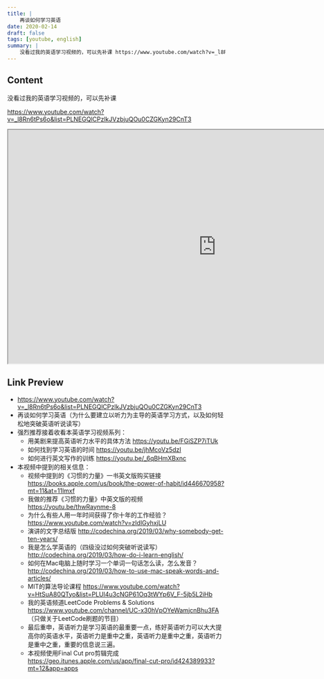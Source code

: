 ```yaml
---
title: |
    再谈如何学习英语
date: 2020-02-14
draft: false
tags: [youtube, english]
summary: |
    没看过我的英语学习视频的，可以先补课 https://www.youtube.com/watch?v=_l8Rn6tPs6o&list=PLNEGQlCPzlkJVzbjuQOu0CZGKyn29CnT3
---
```


## Content

没看过我的英语学习视频的，可以先补课

https://www.youtube.com/watch?v=_l8Rn6tPs6o&list=PLNEGQlCPzlkJVzbjuQOu0CZGKyn29CnT3


<iframe
    width="960"
    height="540"
    src="https://www.youtube.com/embed/_l8Rn6tPs6o"
    title="再谈如何学习英语（为什么要建立以听力为主导的英语学习方式，以及如何轻松地突破英语听说读写）"
    allow="accelerometer; autoplay; clipboard-write; encrypted-media; gyroscope; picture-in-picture; web-share"
    allowFullscreen
    >
</iframe>

## Link Preview

- https://www.youtube.com/watch?v=_l8Rn6tPs6o&list=PLNEGQlCPzlkJVzbjuQOu0CZGKyn29CnT3
- 再谈如何学习英语（为什么要建立以听力为主导的英语学习方式，以及如何轻松地突破英语听说读写）
- 强烈推荐接着收看本英语学习视频系列：
    - 用美剧来提高英语听力水平的具体方法 https://youtu.be/FGiSZP7iTUk
    - 如何找到学习英语的时间 https://youtu.be/jhMcoVz5dzI
    - 如何进行英文写作的训练 https://youtu.be/_6qBHmXBxnc
- 本视频中提到的相关信息：
    - 视频中提到的《习惯的力量》一书英文版购买链接 https://books.apple.com/us/book/the-power-of-habit/id446670958?mt=11&at=11lmxf
    - 我做的推荐《习惯的力量》中英文版的视频 https://youtu.be/thwRaynme-8
    - 为什么有些人用一年时间获得了你十年的工作经验？  https://www.youtube.com/watch?v=zIdlGyhxjLU
    - 演讲的文字总结版 http://codechina.org/2019/03/why-somebody-get-ten-years/
    - 我是怎么学英语的（四级没过如何突破听说读写） http://codechina.org/2019/03/how-do-i-learn-english/
    - 如何在Mac电脑上随时学习一个单词一句话怎么读，怎么发音？ http://codechina.org/2019/03/how-to-use-mac-speak-words-and-articles/
    - MIT的算法导论课程 https://www.youtube.com/watch?v=HtSuA80QTyo&list=PLUl4u3cNGP61Oq3tWYp6V_F-5jb5L2iHb
    - 我的英语频道LeetCode Problems & Solutions https://www.youtube.com/channel/UC-x30hVpOYeWamjcnBhu3FA （只做关于LeetCode刷题的节目）
    - 最后重申，英语听力是学习英语的最重要一点，练好英语听力可以大大提高你的英语水平，英语听力是重中之重，英语听力是重中之重，英语听力是重中之重，重要的信息说三遍。
    - 本视频使用Final Cut pro剪辑完成 https://geo.itunes.apple.com/us/app/final-cut-pro/id424389933?mt=12&app=apps
